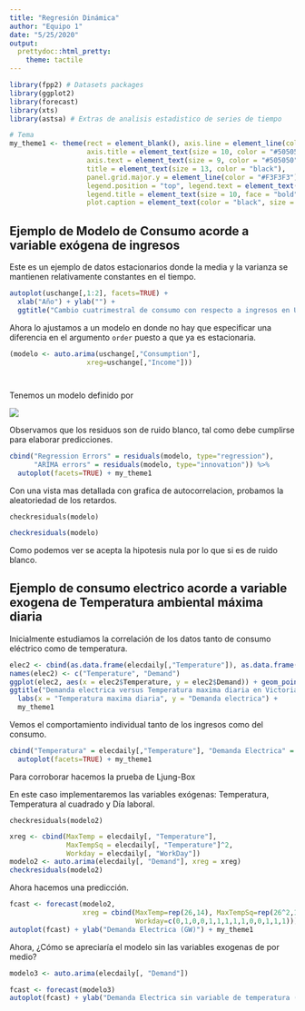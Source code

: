 ---
title: "Regresión Dinámica"
author: "Equipo 1"
date: "5/25/2020"
output: 
  prettydoc::html_pretty:
    theme: tactile
---

```{r setup, include=FALSE}
library(fpp2) # Datasets packages
library(ggplot2)
library(forecast)
library(xts)
library(astsa) # Extras de analisis estadistico de series de tiempo

# Tema
my_theme1 <- theme(rect = element_blank(), axis.line = element_line(color = "#DADADA"), 
                   axis.title = element_text(size = 10, color = "#505050", face = "italic"), 
                   axis.text = element_text(size = 9, color = "#505050"),
                   title = element_text(size = 13, color = "black"),
                   panel.grid.major.y = element_line(color = "#F3F3F3"),
                   legend.position = "top", legend.text = element_text(size = 9),
                   legend.title = element_text(size = 10, face = "bold"), legend.direction = "horizontal",
                   plot.caption = element_text(color = "black", size = "8", hjust = 0))

```

## Ejemplo de Modelo de Consumo acorde a variable exógena de ingresos

Este es un ejemplo de datos estacionarios donde la media y la varianza se mantienen relativamente constantes en el tiempo.

```{r, echo = FALSE}

autoplot(uschange[,1:2], facets=TRUE) +
  xlab("Año") + ylab("") +
  ggtitle("Cambio cuatrimestral de consumo con respecto a ingresos en US") + my_theme1

```


Ahora lo ajustamos a un modelo en donde no hay que especificar una diferencia en el argumento `order` puesto a que ya es estacionaria.

```{r, echo = FALSE}
(modelo <- auto.arima(uschange[,"Consumption"],
                   xreg=uschange[,"Income"]))




```

Tenemos un modelo definido por

![ ](C:\Users\rober\Repositories\Insights_Factory\Prueba_Reg_Din\reg1.PNG)

Observamos que los residuos son de ruido blanco, tal como debe cumplirse para elaborar predicciones.

```{r, echo = FALSE}

cbind("Regression Errors" = residuals(modelo, type="regression"),
      "ARIMA errors" = residuals(modelo, type="innovation")) %>%
  autoplot(facets=TRUE) + my_theme1


```

Con una vista mas detallada con grafica de autocorrelacion, probamos la aleatoriedad de los retardos.

`checkresiduals(modelo)`

```{r, echo=FALSE}
checkresiduals(modelo)
```

Como podemos ver se acepta la hipotesis nula por lo que si es de ruido blanco.



## Ejemplo de consumo electrico acorde a variable exogena de Temperatura ambiental máxima diaria

Inicialmente estudiamos la correlación de los datos tanto de consumo eléctrico como de temperatura.

```{r, warning=FALSE}
elec2 <- cbind(as.data.frame(elecdaily[,"Temperature"]), as.data.frame(elecdaily[,"Demand"]))
names(elec2) <- c("Temperature", "Demand")
ggplot(elec2, aes(x = elec2$Temperature, y = elec2$Demand)) + geom_point() +
ggtitle("Demanda electrica versus Temperatura maxima diaria en Victoria, Australia 2014") + 
  labs(x = "Temperatura maxima diaria", y = "Demanda electrica") + 
  my_theme1
```



Vemos el comportamiento individual tanto de los ingresos como del consumo.

```{r, echo = FALSE}
cbind("Temperatura" = elecdaily[,"Temperature"], "Demanda Electrica" = elecdaily[,"Demand"]) %>%
  autoplot(facets=TRUE) + my_theme1

```


Para corroborar hacemos la prueba de Ljung-Box

En este caso implementaremos las variables exógenas: Temperatura, Temperatura al cuadrado y Día laboral.

`checkresiduals(modelo2)`

```{r, echo = FALSE}
xreg <- cbind(MaxTemp = elecdaily[, "Temperature"],
              MaxTempSq = elecdaily[, "Temperature"]^2,
              Workday = elecdaily[, "WorkDay"])
modelo2 <- auto.arima(elecdaily[, "Demand"], xreg = xreg)
checkresiduals(modelo2)
```

Ahora hacemos una predicción.

```{r}
fcast <- forecast(modelo2,
                  xreg = cbind(MaxTemp=rep(26,14), MaxTempSq=rep(26^2,14),
                               Workday=c(0,1,0,0,1,1,1,1,1,0,0,1,1,1)))
autoplot(fcast) + ylab("Demanda Electrica (GW)") + my_theme1
```


Ahora, ¿Cómo se apreciaría el modelo sin las variables exogenas de por medio?

```{r}
modelo3 <- auto.arima(elecdaily[, "Demand"])

fcast <- forecast(modelo3)
autoplot(fcast) + ylab("Demanda Electrica sin variable de temperatura (GW)") + my_theme1
```





